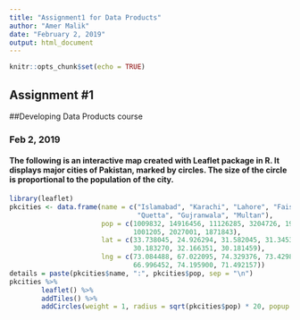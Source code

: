 ```yaml
---
title: "Assignment1 for Data Products"
author: "Amer Malik"
date: "February 2, 2019"
output: html_document
---
```


```r
knitr::opts_chunk$set(echo = TRUE)
```

## Assignment #1 
##Developing Data Products course 

### Feb 2, 2019

#### The following is an interactive map created with Leaflet package in R. It displays major cities of Pakistan, marked by circles. The size of the circle is proportional to the population of the city. 

```r
library(leaflet)
pkcities <- data.frame(name = c("Islamabad", "Karachi", "Lahore", "Faisalabad", "Peshawar",
                                "Quetta", "Gujranwala", "Multan"),
                       pop = c(1009832, 14916456, 11126285, 3204726, 1970042,
                               1001205, 2027001, 1871843),
                       lat = c(33.738045, 24.926294, 31.582045, 31.345394, 34.025917, 
                               30.183270, 32.166351, 30.181459), 
                       lng = c(73.084488, 67.022095, 74.329376, 73.429810, 71.560135,
                               66.996452, 74.195900, 71.492157))
details = paste(pkcities$name, ":", pkcities$pop, sep = "\n")
pkcities %>%
        leaflet() %>%
        addTiles() %>%
        addCircles(weight = 1, radius = sqrt(pkcities$pop) * 20, popup = details)

```

